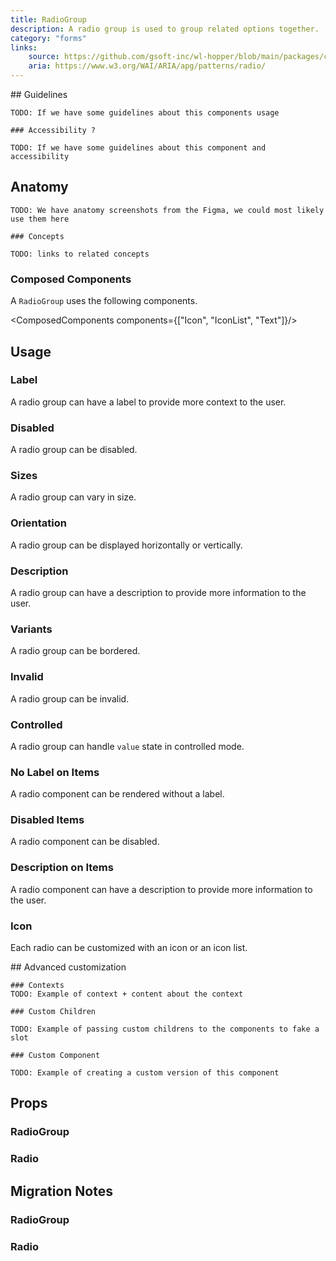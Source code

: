 ```yaml
---
title: RadioGroup
description: A radio group is used to group related options together.
category: "forms"
links:
    source: https://github.com/gsoft-inc/wl-hopper/blob/main/packages/components/src/radio/src/RadioGroup.tsx
    aria: https://www.w3.org/WAI/ARIA/apg/patterns/radio/
---
```


<Example src="radio/docs/preview" />

<FeatureFlag flag="next">
    ## Guidelines

    TODO: If we have some guidelines about this components usage

    ### Accessibility ?

    TODO: If we have some guidelines about this component and accessibility
</FeatureFlag>

## Anatomy

<FeatureFlag flag="rc">

    TODO: We have anatomy screenshots from the Figma, we could most likely use them here

    ### Concepts

    TODO: links to related concepts
</FeatureFlag>

### Composed Components

A `RadioGroup` uses the following components.

<ComposedComponents components={["Icon", "IconList", "Text"]}/>

## Usage

### Label

A radio group can have a label to provide more context to the user.

<Example src="radio/docs/radiogroup/label" />

### Disabled

A radio group can be disabled.

<Example src="radio/docs/radiogroup/disabled" />

### Sizes

A radio group can vary in size.

<Example src="radio/docs/radiogroup/size" />

### Orientation

A radio group can be displayed horizontally or vertically.

<Example src="radio/docs/radiogroup/orientation" />

### Description

A radio group can have a description to provide more information to the user.

<Example src="radio/docs/radiogroup/description" />

### Variants

A radio group can be bordered.

<Example src="radio/docs/radiogroup/bordered" />

### Invalid

A radio group can be invalid.

<Example src="radio/docs/radiogroup/invalid" />

### Controlled

A radio group can handle `value` state in controlled mode.

<Example src="radio/docs/radiogroup/controlled" />

### No Label on Items

A radio component can be rendered without a label.

<Example src="radio/docs/radio/noLabel" />

### Disabled Items

A radio component can be disabled.

<Example src="radio/docs/radio/disabled" />

### Description on Items

A radio component can have a description to provide more information to the user.

<Example src="radio/docs/radio/description" />

### Icon

Each radio can be customized with an icon or an icon list.

<Example src="radio/docs/radio/icons" />

<FeatureFlag flag="next">
    ## Advanced customization

    ### Contexts
    TODO: Example of context + content about the context

    ### Custom Children

    TODO: Example of passing custom childrens to the components to fake a slot

    ### Custom Component

    TODO: Example of creating a custom version of this component
</FeatureFlag>

## Props

### RadioGroup

<PropTable component="RadioGroup" />

### Radio

<PropTable component="Radio" />

## Migration Notes

### RadioGroup

<MigrateGuide src="radio/docs/migration-notes-radiogroup" />

### Radio

<MigrateGuide src="radio/docs/migration-notes-radio" />
